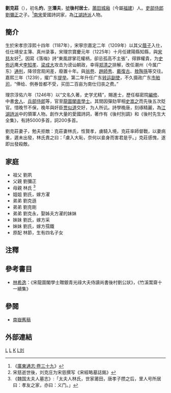 '''劉克莊'''（{{bd|1187年||1269年||catIdx=L劉}}），初名'''灼'''，[[表字|字]]'''潛夫'''，[[號|號]]'''後村居士'''，[[莆田|莆田]][[城廂|城廂]]（今屬[[福建|福建]]）人。[[吏部侍郎|吏部侍郎]][[劉彌正|劉彌正]]之子。<ref>《[http://archive.org/stream/06041854.cn#page/n66/mode/2up 廣東通志‧卷三十九]》</ref>[[南宋|南宋]]愛國詩詞家，為[[江湖詩派|江湖詩派]]人物。

==簡介==
生於宋孝宗淳熙十四年（1187年），宋寧宗嘉定二年（1209年）以其父[[蔭子|蔭子]]入仕，任仕靖安主簿、真州录事，宋理宗寶慶元年（1225年）十月任建陽縣知縣，與[[宋慈|宋慈]]友好<ref>宋慈逝世後，刘克庄为宋慈撰写《宋經略墓誌銘》</ref>。因寫《落梅》詩“東風謬掌花權柄，卻忌孤高不主張”，得罪權貴，为[[史弥远|史弥远]]鹰犬[[李知孝|李知孝]]、[[梁成大|梁成大]]攻击为谤讪朝政，幸得[[郑清之|郑清之]]排解，改任潮州（今属广东）[[通判|通判]]，降领宫观闲差，廢置十年。與[[翁卷|翁卷]]、[[趙師秀|趙師秀]]、[[戴復古|戴復古]]、[[敖陶孫|敖陶孫]]等交往。嘉熙三年（1239），擢广东[[提举|提举]]。第二年升任广东[[转运副使|转运副使]]，不久摄政广东[[市舶司|市舶司]]，“俸给、例券皆都不受，买田二百亩为南仕归丧之费。”

理宗淳佑六年（1246年）以“文名久著，史学尤精”，賜進士，歷任樞密院[[編修|編修]]、中書[[舍人|舍人]]、[[兵部侍郎|兵部侍郎]]等，官至[[龍圖閣直學士|龍圖閣直學士]]。其間因彈劾宰相[[史嵩之|史嵩之]]而先後五次貶官。惜晚节不保，晚年與奸臣[[贾似道|贾似道]]交好，为人所讥。詩學晚唐，刻琢精麗，為[[江湖詩派|江湖詩派]]中的領軍人物。創作大量的愛國詩詞，著作有《後村別調》和《後村先生大全集》，有詩5000多首，詞200多首。

劉克莊妻子，勉夫拒敵：克莊妻林氏，性賢孝，虜騎入境，克莊率師督戰，以妻病重，遲未出發，林氏責之曰：「虜入大恥，奈何以妾身而害君是乎。」克莊感愧，遂即出發殺敵。

==家庭==
*祖父 劉夙
*父親 劉彌正
*母親 林氏 <ref> 《魏国太夫人墓志》:「太夫人林氏，世家莆田，唐孝子攒之后，里人号所居曰：孝友之家，亦曰：义门。」</ref>
*姐姐 劉氏，嫁方濯
*弟弟 劉克遜
*弟弟 劉克剛
*弟弟 劉克永，娶姊夫方濯的妹妹
*妹妹 劉氏，嫁方采
*妹妹 劉氏，嫁方孺鐵
*原配 林節，生有四名子女

==注釋==
<div class="references-small">
<references />
</div>

==參考書目==
{{refbegin}}
* [[林希逸|林希逸]]：《宋龍圖閣學士贈銀青光祿大夫侍讀尚書後村劉公狀》，《竹溪鬻齋十一續集》
{{refend}}

==參閱==
*[[南嶽舊稿|南嶽舊稿]]

==外部連結==
{{Wikisource author}}
{{Authority control}}
[[Category:宋朝詩人|L]]
[[Category:莆田人|L]]
[[Category:刘姓|K]]
[[Category:中国文学评论家|L刘]]
